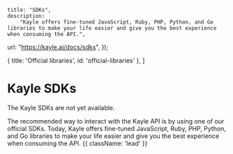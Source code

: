 
	title: "SDKs",
	description:
		"Kayle offers fine-tuned JavaScript, Ruby, PHP, Python, and Go libraries to make your life easier and give you the best experience when consuming the API.",
  url: "https://kayle.ai/docs/sdks",
});

  { title: 'Official libraries', id: 'official-libraries' },
]

# Kayle SDKs

<Warn>
  The Kayle SDKs are not yet available.
</Warn>

The recommended way to interact with the Kayle API is by using one of our official SDKs. Today, Kayle offers fine-tuned JavaScript, Ruby, PHP, Python, and Go libraries to make your life easier and give you the best experience when consuming the API. {{ className: 'lead' }}

<Libraries />
